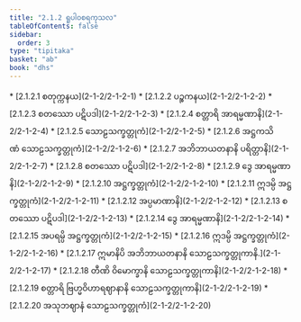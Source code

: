 ```yaml
---
title: "2.1.2 ရူပါဝစရကုသလ"
tableOfContents: false
sidebar:
  order: 3
type: "tipitaka"
basket: "ab"
book: "dhs"
---
```



<DynamicBreadcrumb />



<TableOfContents book="dhs" section="2.1.2">
* [2.1.2.1 စတုက္ကနယ](2-1-2/2-1-2-1)
* [2.1.2.2 ပဉ္စကနယ](2-1-2/2-1-2-2)
* [2.1.2.3 စတဿော ပဋိပဒါ](2-1-2/2-1-2-3)
* [2.1.2.4 စတ္တာရိ အာရမ္မဏာနိ](2-1-2/2-1-2-4)
* [2.1.2.5 သောဠသက္ခတ္တုကံ](2-1-2/2-1-2-5)
* [2.1.2.6 အဋ္ဌကသိဏံ သောဠသက္ခတ္တုကံ](2-1-2/2-1-2-6)
* [2.1.2.7 အဘိဘာယတနာနိ ပရိတ္တာနိ](2-1-2/2-1-2-7)
* [2.1.2.8 စတဿော ပဋိပဒါ](2-1-2/2-1-2-8)
* [2.1.2.9 ဒွေ အာရမ္မဏာနိ](2-1-2/2-1-2-9)
* [2.1.2.10 အဋ္ဌက္ခတ္တုကံ](2-1-2/2-1-2-10)
* [2.1.2.11 ဣဒမ္ပိ အဋ္ဌက္ခတ္တုကံ](2-1-2/2-1-2-11)
* [2.1.2.12 အပ္ပမာဏာနိ](2-1-2/2-1-2-12)
* [2.1.2.13 စတဿော ပဋိပဒါ](2-1-2/2-1-2-13)
* [2.1.2.14 ဒွေ အာရမ္မဏာနိ](2-1-2/2-1-2-14)
* [2.1.2.15 အပရမ္ပိ အဋ္ဌက္ခတ္တုကံ](2-1-2/2-1-2-15)
* [2.1.2.16 ဣဒမ္ပိ အဋ္ဌက္ခတ္တုကံ](2-1-2/2-1-2-16)
* [2.1.2.17 ဣမာနိပိ အဘိဘာယတနာနိ သောဠသက္ခတ္တုကာနိ.](2-1-2/2-1-2-17)
* [2.1.2.18 တီဏိ ဝိမောက္ခာနိ သောဠသက္ခတ္တုကာနိ](2-1-2/2-1-2-18)
* [2.1.2.19 စတ္တာရိ ဗြဟ္မဝိဟာရဈာနာနိ သောဠသက္ခတ္တုကာနိ](2-1-2/2-1-2-19)
* [2.1.2.20 အသုဘဈာနံ သောဠသက္ခတ္တုကံ](2-1-2/2-1-2-20)
</TableOfContents>